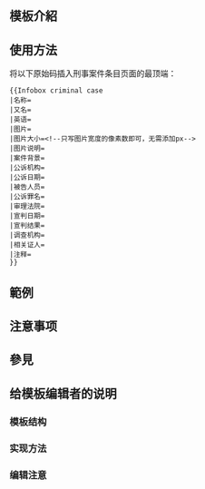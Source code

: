 <includeonly><!-- 在這裡加入模板的保護標識 --></includeonly>
<!-- 在本行下編輯模板說明 -->
== 模板介紹 ==

== 使用方法 ==
{{Parameter names example|名称|又名|英语|图片|图片大小|图片说明|案件背景|公诉机构|公诉日期|被告人员|公诉罪名|审理法院|宣判日期|宣判结果|调查机构|相关证人|注释}}
将以下原始码插入刑事案件条目页面的最顶端：
<pre style="width:60%;">
{{Infobox criminal case
|名称=
|又名=
|英语=
|图片=
|图片大小=<!--只写图片宽度的像素数即可，无需添加px-->
|图片说明=
|案件背景=
|公诉机构=
|公诉日期=
|被告人员=
|公诉罪名=
|审理法院=
|宣判日期=
|宣判结果=
|调查机构=
|相关证人=
|注释=
}}
</pre>

== 範例 ==

== 注意事项 ==

== 參見 ==

== 给模板编辑者的说明 ==
=== 模板结构 ===
=== 实现方法 ===
=== 编辑注意 ===

<includeonly>
<!-- 本行下加入模板的分類 -->

<!-- 本行下加入模板的跨語言鏈接 -->

</includeonly>